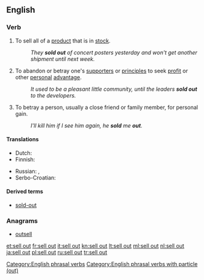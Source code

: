{{also|sellout|sell-out}}
==English==

===Verb===
{{head|en|verb|phrasal verb|head=[[sell]] out}}

# To sell all of a [[product]] that is in [[stock]].
#: ''They '''sold out''' of concert posters yesterday and won't get another shipment until next week.''
# {{label|en|idiomatic}} To abandon or betray one's [[supporter]]s or [[principle]]s to seek [[profit]] or other [[personal]] [[advantage]].
#: ''It used to be a pleasant little community, until the leaders '''sold out''' to the developers.''
# To betray a person, usually a close friend or family member, for personal gain.
#: ''I'll kill him if I see him again, he '''sold''' me '''out'''.''

====Translations====
{{trans-top|sell all of a product}}
* Dutch: {{t|nl|uitverkopen}}
* Finnish: {{t|fi|loppuunmyydä}}
{{trans-mid}}
* Russian: {{t+|ru|распродава́ть|impf}}, {{t+|ru|распрода́ть|pf}}
* Serbo-Croatian: {{t+|sh|rasprodaja|f}}
{{trans-bottom}}

====Derived terms====
* [[sold-out]]

===Anagrams===
* [[outsell#English|outsell]]

[[Category:English phrasal verbs]]
[[Category:English phrasal verbs with particle (out)]]

[[et:sell out]]
[[fr:sell out]]
[[it:sell out]]
[[kn:sell out]]
[[lt:sell out]]
[[ml:sell out]]
[[nl:sell out]]
[[ja:sell out]]
[[pl:sell out]]
[[ru:sell out]]
[[tr:sell out]]